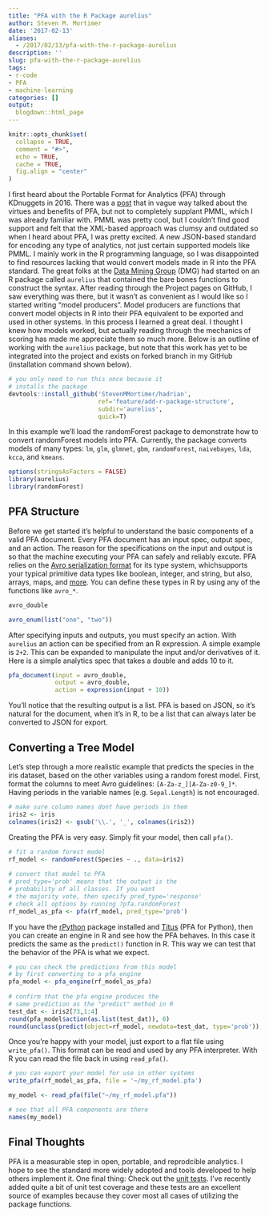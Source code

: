 ```yaml
---
title: "PFA with the R Package aurelius"
author: Steven M. Mortimer
date: '2017-02-13'
aliases: 
  - /2017/02/13/pfa-with-the-r-package-aurelius
description: ''
slug: pfa-with-the-r-package-aurelius
tags:
- r-code
- PFA
- machine-learning
categories: []
output:
  blogdown::html_page
---
```


```r
knitr::opts_chunk$set(
  collapse = TRUE,
  comment = "#>",
  echo = TRUE,
  cache = TRUE,
  fig.align = "center"
)
```

I first heard about the Portable Format for Analytics (PFA) through KDnuggets in 
2016. There was a <a href="http://www.kdnuggets.com/2016/01/portable-format-analytics-models-production.html" target="_blank">post</a> that in vague way talked about the virtues and benefits of PFA, but not to completely 
supplant PMML, which I was already familiar with. PMML was pretty cool, but I 
couldn't find good support and felt that the XML-based approach was clumsy and 
outdated so when I heard about PFA, I was pretty excited. A new JSON-based standard 
for encoding any type of analytics, not just certain supported models like PMML. 
I mainly work in the R programming language, so I was disappointed to find resources 
lacking that would convert models made in R into the PFA standard. The great 
folks at the <a href="http://dmg.org" target="_blank">Data Mining Group</a> (DMG) had started on an R package 
called `aurelius` that contained the bare bones functions to construct the syntax. 
After reading through the Project pages on GitHub, I saw everything was there, 
but it wasn't as convenient as I would like so I started writing "model producers". 
Model producers are functions that convert model objects in R into their PFA 
equivalent to be exported and used in other systems. In this process I learned 
a great deal. I thought I knew how models worked, but actually reading through 
the mechanics of scoring has made me appreciate them so much more. Below is an 
outline of working with the `aurelius` package, but note that this work has yet 
to be integrated into the project and exists on forked branch in my GitHub 
(installation command shown below).

```r
# you only need to run this once because it 
# installs the package
devtools::install_github('StevenMMortimer/hadrian', 
                         ref='feature/add-r-package-structure', 
                         subdir='aurelius', 
                         quick=T) 
```

In this example we'll load the randomForest package to demonstrate how to convert 
randomForest models into PFA. Currently, the package converts models of many types: 
`lm`, `glm`, `glmnet`, `gbm`, `randomForest`, `naivebayes`, `lda`, `kcca`, and `kmeans`.

```r
options(stringsAsFactors = FALSE)
library(aurelius)
library(randomForest) 
```

## PFA Structure

Before we get started it's helpful to understand the basic components of a valid 
PFA document. Every PFA document has an input spec, output spec, and an action. 
The reason for the specifications on the input and output is so that the machine 
executing your PFA can safely and reliably excute. PFA relies on the 
<a href="http://avro.apache.org/" target="_blank">Avro serialization format</a> 
for its type system, whichsupports your typical primitive data types like
boolean, integer, and string, but also, arrays, maps, and 
<a href="http://dmg.org/pfa/docs/avro_types/" target="_blank">more</a>. You can 
define these types in R by using any of the functions like `avro_*`.

```r
avro_double

avro_enum(list("one", "two"))
```

After specifying inputs and outputs, you must specify an action. With `aurelius` 
an action can be specified from an R expression. A simple example is `2+2`. This 
can be expanded to manipulate the input and/or derivatives of it. Here is a 
simple analytics spec that takes a double and adds 10 to it.

```r
pfa_document(input = avro_double, 
             output = avro_double, 
             action = expression(input + 10))
```

You'll notice that the resulting output is a list. PFA is based on JSON, so it's 
natural for the document, when it's in R, to be a list that can always later be 
converted to JSON for export.

## Converting a Tree Model

Let's step through a more realistic example that predicts the species in the iris 
dataset, based on the other variables using a random forest model. First, format 
the columns to meet Avro guidelines: `[A-Za-z_][A-Za-z0-9_]*`. Having periods 
in the variable names (e.g. `Sepal.Length`) is not encouraged.

```r
# make sure column names dont have periods in them
iris2 <- iris
colnames(iris2) <- gsub('\\.', '_', colnames(iris2)) 
```

Creating the PFA is very easy. Simply fit your model, then call `pfa()`.

```r
# fit a random forest model
rf_model <- randomForest(Species ~ ., data=iris2) 
 
# convert that model to PFA
# pred_type='prob' means that the output is the 
# probability of all classes. If you want 
# the majority vote, then specify pred_type='response'
# check all options by running ?pfa.randomForest
rf_model_as_pfa <- pfa(rf_model, pred_type='prob') 
```

If you have the <a href="https://cran.r-project.org/web/packages/rPython/index.html" target="_blank">rPython</a> package
installed and <a href="https://github.com/opendatagroup/hadrian/wiki/Installation#case-4-you-want-to-install-titus-in-python" target="_blank">Titus</a> (PFA for Python), then you can create an engine in R 
and see how the PFA behaves. In this case it predicts the same as the `predict()` 
function in R. This way we can test that the behavior of the PFA is what we expect.

```r
# you can check the predictions from this model
# by first converting to a pfa_engine
pfa_model <- pfa_engine(rf_model_as_pfa) 
 
# confirm that the pfa engine produces the 
# same prediction as the "predict" method in R
test_dat <- iris2[73,1:4]
round(pfa_model$action(as.list(test_dat)), 6)
round(unclass(predict(object=rf_model, newdata=test_dat, type='prob')), 6) 
```

Once you're happy with your model, just export to a flat file using `write_pfa()`.
This format can be read and used by any PFA interpreter. With R you can read the 
file back in using `read_pfa()`.

```r
# you can export your model for use in other systems
write_pfa(rf_model_as_pfa, file = '~/my_rf_model.pfa')

my_model <- read_pfa(file("~/my_rf_model.pfa"))

# see that all PFA components are there
names(my_model)
```

## Final Thoughts 

PFA is a measurable step in open, portable, and reprodcible analytics. I hope to 
see the standard more widely adopted and tools developed to help others implement it. 
One final thing: Check out the 
<a href="https://github.com/StevenMMortimer/hadrian/tree/feature/add-r-package-structure/aurelius/tests/testthat" target="_blank">unit tests</a>. 
I've recently added quite a bit of unit test coverage and these tests are an 
excellent source of examples because they cover most all cases of utilizing the 
package functions.
